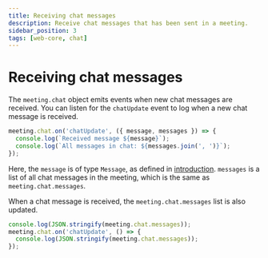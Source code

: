 ```yaml
---
title: Receiving chat messages
description: Receive chat messages that has been sent in a meeting.
sidebar_position: 3
tags: [web-core, chat]
---
```


# Receiving chat messages

The `meeting.chat` object emits events when new chat messages are received. You can listen for the `chatUpdate` event to log when a new chat message is received.

```ts
meeting.chat.on('chatUpdate', ({ message, messages }) => {
  console.log(`Received message ${message}`);
  console.log(`All messages in chat: ${messages.join(', ')}`);
});
```

Here, the `message` is of type `Message`, as defined in [introduction](./introduction). `messages` is a list of all chat messages in the meeting, which is the same as `meeting.chat.messages`.

When a chat message is received, the `meeting.chat.messages` list is also updated.

```ts
console.log(JSON.stringify(meeting.chat.messages));
meeting.chat.on('chatUpdate', () => {
  console.log(JSON.stringify(meeting.chat.messages));
});
```
